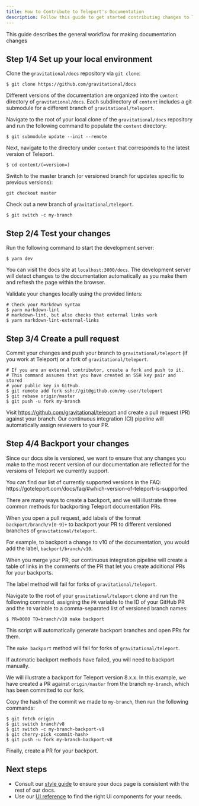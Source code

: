 ```yaml
---
title: How to Contribute to Teleport's Documentation
description: Follow this guide to get started contributing changes to Teleport's documentation
---
```


This guide describes the general workflow for making documentation changes

## Step 1/4 Set up your local environment

Clone the `gravitational/docs` repository via `git clone`:

```code
$ git clone https://github.com/gravitational/docs
```

Different versions of the documentation are organized into the `content` directory of `gravitational/docs`. Each subdirectory of `content` includes a git submodule for a different branch of `gravitational/teleport`. 

Navigate to the root of your local clone of the `gravitational/docs` repository and run the following command to populate the `content` directory:

```code
$ git submodule update --init --remote
```

Next, navigate to the directory under `content` that corresponds to the latest version of Teleport.

```code
$ cd content/(=version=)
```

Switch to the master branch (or versioned branch for updates specific to previous versions):

```code
git checkout master
```

Check out a new branch of `gravitational/teleport`.

```code
$ git switch -c my-branch
```

## Step 2/4 Test your changes

Run the following command to start the development server:

```code
$ yarn dev
```

You can visit the docs site at `localhost:3000/docs`. The development server will detect changes to the documentation automatically as you make them and refresh the page within the browser.
   
Validate your changes locally using the provided linters:

```code
# Check your Markdown syntax
$ yarn markdown-lint
# markdown-lint, but also checks that external links work
$ yarn markdown-lint-external-links
```

## Step 3/4 Create a pull request

Commit your changes and push your branch to `gravitational/teleport` (if you
work at Teleport) or a fork of `gravitational/teleport`.

```code
# If you are an external contributor, create a fork and push to it.
# This command assumes that you have created an SSH key pair and stored 
# your public key in GitHub.
$ git remote add fork ssh://git@github.com/my-user/teleport
$ git rebase origin/master
$ git push -u fork my-branch
```

Visit https://github.com/gravitational/teleport and create a pull request (PR)
against your branch. Our continuous integration (CI) pipeline will automatically
assign reviewers to your PR.

## Step 4/4 Backport your changes

Since our docs site is versioned, we want to ensure that any changes you make to
the most recent version of our documentation are reflected for the versions of
Teleport we currently support.

<Admonition type="tip" title="Supported Versions">
You can find our list of currently supported versions in the FAQ:
https://goteleport.com/docs/faq/#which-version-of-teleport-is-supported
</Admonition>

There are many ways to create a backport, and we will illustrate three common
methods for backporting Teleport documentation PRs.

<Tabs>
<TabItem label="Using GitHub Labels">

When you open a pull request, add labels of the format `backport/branch/v[0-9]+`
to backport your PR to different versioned branches of `gravitational/teleport`.

For example, to backport a change to v10 of the documentation, you would add the
label, `backport/branch/v10`.

When you merge your PR, our continuous integration pipeline will create a table
of links in the comments of the PR that let you create additional PRs for your
backports.

<Notice>

The label method will fail for forks of `gravitational/teleport`.

</Notice>

</TabItem>
<TabItem label="Using make">

Navigate to the root of your `gravitational/teleport` clone and run the
following command, assigning the `PR` variable to the ID of your GitHub PR and
the `TO` variable to a comma-separated list of versioned branch names:

```code
$ PR=0000 TO=branch/v10 make backport
```

This script will automatically generate backport branches and open PRs for them.

<Notice>

The `make backport` method will fail for forks of `gravitational/teleport`.

</Notice>

</TabItem>
<TabItem label="Manually">

If automatic backport methods have failed, you will need to backport manually.

We will illustrate a backport for Teleport version 8.x.x. In this example, we
have created a PR against `origin/master` from the branch `my-branch`, which has
been committed to our fork.

Copy the hash of the commit we made to `my-branch`, then run the following
commands:

```code
$ git fetch origin
$ git switch branch/v8
$ git switch -c my-branch-backport-v8
$ git cherry-pick <commit-hash>
$ git push -u fork my-branch-backport-v8
```

Finally, create a PR for your backport.

</TabItem>
</Tabs>

## Next steps
- Consult our [style guide](./style-guide.mdx) to ensure your docs page is consistent with the rest of our docs.
- Use our [UI reference](./reference.mdx) to find the right UI components for your needs.
